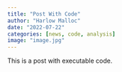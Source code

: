 ```yaml
---
title: "Post With Code"
author: "Harlow Malloc"
date: "2022-07-22"
categories: [news, code, analysis]
image: "image.jpg"
---
```


This is a post with executable code.

